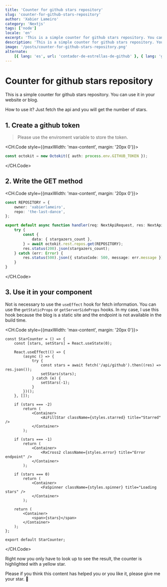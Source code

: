 ```yaml
---
title: 'Counter for github stars repository'
slug: 'counter-for-github-stars-repository'
author: 'Xabier Lameiro'
category: 'Nextjs'
tags: ['node']
locale: 'en'
excerpt: 'This is a simple counter for github stars repository. You can use it in your website or blog. Using Nextjs api and octokit.'
description: 'This is a simple counter for github stars repository. You can use it in your website or blog. Using Nextjs api and octokit.'
image: '/posts/counter-for-github-stars-repository.png'
alternate:
    [{ lang: 'es', url: 'contador-de-estrellas-de-github' }, { lang: 'gl', url: 'contador-de-estrellas-de-github' }]
---
```


# Counter for github stars repository

<Date date="01-11-2023" />

<GoogleAdsense slot="6618374506" horizontal />

This is a simple counter for github stars repository. You can use it in your website or blog.

How to use it? Just fetch the api and you will get the number of stars.

## 1. Create a github token

> Please use the enviroment variable to store the token.

<CH.Code style={{maxWidth: 'max-content', margin: '20px 0'}}>

```ts github.ts
const octokit = new Octokit({ auth: process.env.GITHUB_TOKEN });
```

</CH.Code>

## 2. Write the GET method

<CH.Code style={{maxWidth: 'max-content', margin: '20px 0'}}>

```ts github.ts
const REPOSITORY = {
    owner: 'xabierlameiro',
    repo: 'the-last-dance',
};

export default async function handler(req: NextApiRequest, res: NextApiResponse) {
    try {
        const {
            data: { stargazers_count },
        } = await octokit.rest.repos.get(REPOSITORY);
        res.status(200).json(stargazers_count);
    } catch (err: Error) {
        res.status(500).json({ statusCode: 500, message: err.message });
    }
}
```

</CH.Code>

## 3. Use it in your component

Not is necessary to use the `useEffect` hook for fetch information. You can use the `getStaticProps` or `getServerSideProps` hooks.
In my case, I use this hook because the blog is a static site and the endpoint is not available in the build time.

<CH.Code style={{maxWidth: 'max-content', margin: '20px 0'}}>

```tsx StarCounter.tsx
const StarCounter = () => {
    const [stars, setStars] = React.useState(0);

    React.useEffect(() => {
        (async () => {
            try {
                const stars = await fetch('/api/github').then((res) => res.json());
                setStars(stars);
            } catch (e) {
                setStars(-1);
            }
        })();
    }, []);

    if (stars === -2)
        return (
            <Container>
                <AiFillStar className={styles.starred} title="Starred" />
            </Container>
        );

    if (stars === -1)
        return (
            <Container>
                <RxCross2 className={styles.error} title="Error endpoint" />
            </Container>
        );

    if (stars === 0)
        return (
            <Container>
                <FaSpinner className={styles.spinner} title="Loading stars" />
            </Container>
        );

    return (
        <Container>
            <span>{stars}</span>
        </Container>
    );
};

export default StarCounter;
```

</CH.Code>

Right now you only have to look up to see the result, the counter is highlighted with a yellow star.

Please if you think this content has helped you or you like it, please give me your star. <span className="emoji">🤩</span>
